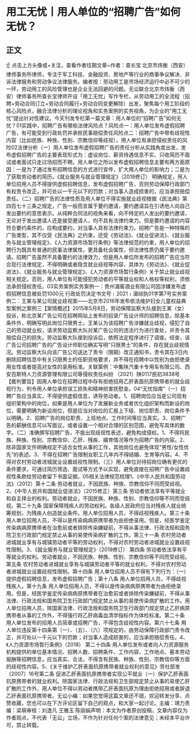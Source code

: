 # 用工无忧丨用人单位的“招聘广告”如何无忧？
## 正文
☝ 点击上方头像或+关注，查看作者往期文章~作者：查长宝 北京市炜衡（西安）律师事务所律师，专注于军工科技、金融投资、房地产等行业的商事争议解决、非诉法律服务和劳动争议法律服务。编者按：劳动用工是市场经济运行中必不可少的一环，劳动用工的风险管理也是企业无法回避的问题。无讼联合北京市炜衡（西安）律师事务所查长宝律师开设「用工无忧」写作专栏，从劳动用工的全流程（招聘+劳动合同订立+劳动合同履行+劳动合同变更解除）出发，聚焦每个用工阶段的核心风险点，融合法律分析的理论视角和实务案例的实务视角，为企业的“用工无忧”提出针对性建议。今天刊发专栏第一篇文章：用人单位的“招聘广告”如何无忧？01实践中，招聘广告有哪些法律风险点？风险点一：用人单位发布虚假招聘广告，有可能受到行政处罚并承担民事赔偿责任风险点二：招聘广告中带有歧视性内容（比如民族、种族、性别、宗教信仰等歧视），用人单位有承担侵权责任的风险02法律分析（一）用人单位发布虚假招聘广告的责任分析从实践角度出发，发布虚假招聘广告的主要表现形式为：虚设岗位、薪资待遇信息不实、只收简历不面试或者面试只走过场招而不聘。用人单位之所以发布虚假招聘信息主要有两方面原因：一是为了通过发布招聘信息的方式进行宣传，扩大用人单位的影响力；二是为了获取劳动者的简历。《就业服务与就业管理规定》（2018修订） 明确规定，用人单位招用人员不得提供虚假招聘信息，发布虚假招聘广告，否则劳动保障行政部门有权责令改正，并可处以一千元以下的罚款；对当事人造成损害的，应当承担赔偿责任。（二）招聘广告的法律性质及用人单位不得实施就业歧视根据《民法典》第四百七十三条之规定，广告一般而言属于要约邀请，要约邀请旨在引诱他人向自己发出要约的意思表示。从纯粹合同法的视角来看，向不特定的人发出的要约邀请，无论对于发出邀请人还是接受邀请人，均不具有法律约束力。但是要约邀请的内容符合要约条件的，应构成要约，对当事人具有法律约束力。招聘广告是一种特殊的广告类型，其不仅受《民法典》之约束，还受《劳动法》、《就业促进法》、《就业服务与就业管理规定》、《人力资源市场暂行条例》等法律规范的约束，用人单位的招聘行为既具有普通的民事法律属性，更具备社会属性，但法律性质仍属于要约邀请。招聘广告虽然不具备要约的法律效力，但是用人单位所发布的招聘广告应当符合现行法律规定，不得明确或者隐含就业歧视等内容，具体为《劳动法》、《就业促进法》、《就业服务与就业管理规定》、《人力资源市场暂行条例》关于禁止就业歧视相关规定。否则，用人单位有可能侵犯劳动者的平等就业权和人格权等权利，须依法承担侵权责任。03实务案例实务案例一：贵州湄窖酒业有限公司因涉嫌发布虚假招聘信息被处罚1000元 行政处罚决定书文号﹝2021﹞湄综执01字第7号实务案例二：王某与某公司就业歧视案——北京市2016年发布依法维护妇女儿童权益典型案例之案例三【案情概述】2015年5月8日，劳动保障监察大队接到王某（女）投诉，称北京某广告公司在招聘网站上发布的招录广告设计师的招聘信息，除基本条件外，明确写明此岗位只限男士。王某认为该招聘广告涉嫌就业歧视，侵犯了自己的劳动就业权，请求劳动监察大队对某广告公司的违法行为进行查处，并责令其赔偿自己的损失。劳动监察大队接到投诉后，依照法定程序进行了调查。经查，该广告公司招聘广告的广告设计师职位确实写明“只限男士”的条件，存在就业歧视情况。劳动监察大队向该广告公司送达了责令（限期）改正通知书，责令其在3日内删除招聘信息中有关只限男士的任职资格要求，并不得在招聘中以性别为由拒绝录用女性或者提高对女性的录用标准。关联案例：中集陕汽重卡专用车有限公司、西安百斯特人力资源管理有限公司等侵权责任纠纷 （2021）陕0117民初3838号【裁判要旨】因用人单位在招聘过程中存有拒绝招用乙肝表面抗原携带者的就业歧视行为，判令用人单位承担误工损失和精神损害抚慰金。04“无忧指南”（一）招聘广告应当真实，不得提供虚假信息，诱导劳动者。1、招聘岗位应当是公司现有组织架构中的岗位，如果是用人单位为了发展新业务或者优化组织架构而新设的岗位，需要明确为新设岗位，但是应当对岗位的汇报上下级、岗位职责、岗位条件予以明确。2、招聘广告的岗位职责、上班地点、工作时间等应当真实。3、招聘广告的薪酬信息可以写面议，或者设置一个相对合理的区别范围，避免写具体的数字。（二）准确撰写招聘广告，不能出现歧视性表述，避免构成侵权。1、不得将民族、种族、性别、宗教信仰、乙肝、残疾、婚育情况等作为招聘广告的内容。2、除非国家文件明确规定不适合女性从事的工作，其他岗位也避免体现“男性/女性优先”的表述。3、不得在招聘广告限制女职工几年内不得结婚、生育等内容。4、不得对农村劳动者进城就业设置歧视性限制。（三）用人单位对待招岗位确有更优的条件要求，可通过简历筛选、面试等方式予以实现，避免直接在招聘广告中设置歧视性条款给劳动者留下书面证据。05相关法律规范梳理1、《中华人民共和国劳动法》（2012）第十二条 劳动者就业，不因民族、种族、宗教信仰不同而受歧视。2、《中华人民共和国就业促进法》（2015修正）第三条 劳动者依法享有平等就业和自主择业的权利。劳动者就业，不因民族、种族、性别、宗教信仰等不同而受歧视。第二十九条 国家保障残疾人的劳动权利。各级人民政府应当对残疾人就业统筹规划，为残疾人创造就业条件。用人单位招用人员，不得歧视残疾人。第三十条 用人单位招用人员，不得以是传染病病原携带者为由拒绝录用。但是，经医学鉴定传染病病原携带者在治愈前或者排除传染嫌疑前，不得从事法律、行政法规和国务院卫生行政部门规定禁止从事的易使传染病扩散的工作。第三十一条 农村劳动者进城就业享有与城镇劳动者平等的劳动权利，不得对农村劳动者进城就业设置歧视性限制。3、《就业服务与就业管理规定》（2018修订） 第四条 劳动者依法享有平等就业的权利。劳动者就业，不因民族、种族、性别、宗教信仰等不同而受歧视。第五条 农村劳动者进城就业享有与城镇劳动者平等的就业权利，不得对农村劳动者进城就业设置歧视性限制。第十四条 用人单位招用人员不得有下列行为：（一）提供虚假招聘信息，发布虚假招聘广告；第十八条 用人单位招用人员，不得歧视残疾人。第十九条 用人单位招用人员，不得以是传染病病原携带者为由拒绝录用。但是，经医学鉴定传染病病原携带者在治愈前或者排除传染嫌疑前，不得从事法律、行政法规和国务院卫生行政部门规定禁止从事的易使传染病扩散的工作。用人单位招用人员，除国家法律、行政法规和国务院卫生行政部门规定禁止乙肝病原携带者从事的工作外，不得强行将乙肝病毒血清学指标作为体检标准。第二十条 用人单位发布的招用人员简章或招聘广告，不得包含歧视性内容。第六十七条 用人单位违反第十四条第（一）、（五）、（六）项规定的，由劳动保障行政部门责令改正，并可处以一千元以下的罚款；对当事人造成损害的，应当承担赔偿责任。4、《人力资源市场暂行条例》（2018） 第二十四条 用人单位发布或者向人力资源服务机构提供的单位基本情况、招聘人数、招聘条件、工作内容、工作地点、基本劳动报酬等招聘信息，应当真实、合法，不得含有民族、种族、性别、宗教信仰等方面的歧视性内容。5、《关于维护乙肝表面抗原携带者就业权利的意见》劳社部发〔2007〕16号第二条 促进乙肝表面抗原携带者实现公平就业（一）保护乙肝表面抗原携带者的就业权利。除国家法律、行政法规和卫生部规定禁止从事的易使乙肝扩散的工作外，用人单位不得以劳动者携带乙肝表面抗原为理由拒绝招用或者辞退乙肝表面抗原携带者。无讼小编：如果您觉得这篇文章还不错，欢迎转发分享、点赞收藏，您也可以在下方评论区留下自己的观点，和大家一起讨论。主编：靖力责编：梁萌审核：刘逸凡 王雅玉 陈丽娟声明：本文为作者原创投稿，文章内容仅为作者观点，不代表「无讼」立场，不作为针对任何个案的法律意见；未经本平台许可，禁止转载。